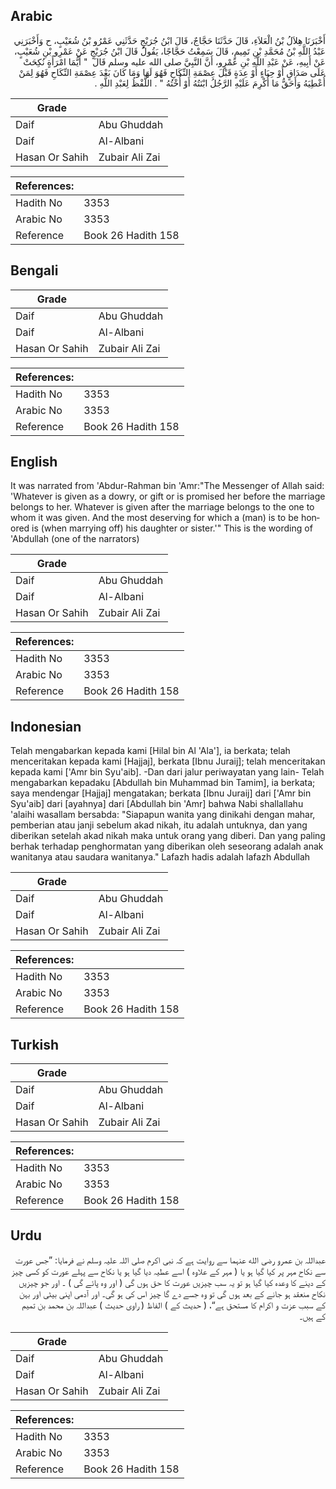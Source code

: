 ## Arabic


<div dir="rtl" lang="ar" style={{fontSize:'larger',backgroundColor:'#f8f9fa',padding:20}}>
أَخْبَرَنَا هِلاَلُ بْنُ الْعَلاَءِ، قَالَ حَدَّثَنَا حَجَّاجٌ، قَالَ ابْنُ جُرَيْجٍ حَدَّثَنِي عَمْرُو بْنُ شُعَيْبٍ، ح وَأَخْبَرَنِي عَبْدُ اللَّهِ بْنُ مُحَمَّدِ بْنِ تَمِيمٍ، قَالَ سَمِعْتُ حَجَّاجًا، يَقُولُ قَالَ ابْنُ جُرَيْجٍ عَنْ عَمْرِو بْنِ شُعَيْبٍ، عَنْ أَبِيهِ، عَنْ عَبْدِ اللَّهِ بْنِ عَمْرٍو، أَنَّ النَّبِيَّ صلى الله عليه وسلم قَالَ ‏ "‏ أَيُّمَا امْرَأَةٍ نُكِحَتْ عَلَى صَدَاقٍ أَوْ حِبَاءٍ أَوْ عِدَةٍ قَبْلَ عِصْمَةِ النِّكَاحِ فَهُوَ لَهَا وَمَا كَانَ بَعْدَ عِصْمَةِ النِّكَاحِ فَهُوَ لِمَنْ أُعْطِيَهُ وَأَحَقُّ مَا أُكْرِمَ عَلَيْهِ الرَّجُلُ ابْنَتُهُ أَوْ أُخْتُهُ ‏"‏ ‏.‏ اللَّفْظُ لِعَبْدِ اللَّهِ ‏.‏
</div>
<div style={{backgroundColor:'#f8f9fa',padding:20, marginBottom: 10}}><table> <thead> <tr> <th>Grade</th> <th></th> </tr> </thead> <tbody> <tr><td>Daif</td><td>Abu Ghuddah</td></tr><tr><td>Daif</td><td>Al-Albani</td></tr><tr><td>Hasan Or Sahih</td><td>Zubair Ali Zai</td></tr></tbody></table><table> <thead> <tr> <th>References:</th> <th></th> </tr> </thead> <tbody><tr><td>Hadith No</td><td>3353</td></tr><tr><td>Arabic No</td><td>3353</td></tr><tr><td>Reference</td><td>Book 26 Hadith 158</td></tr></tbody></table></div>

## Bengali


<div dir="ltr" lang="bn" style={{fontSize:'larger',backgroundColor:'#f8f9fa',padding:20}}>

</div>
<div style={{backgroundColor:'#f8f9fa',padding:20, marginBottom: 10}}><table> <thead> <tr> <th>Grade</th> <th></th> </tr> </thead> <tbody> <tr><td>Daif</td><td>Abu Ghuddah</td></tr><tr><td>Daif</td><td>Al-Albani</td></tr><tr><td>Hasan Or Sahih</td><td>Zubair Ali Zai</td></tr></tbody></table><table> <thead> <tr> <th>References:</th> <th></th> </tr> </thead> <tbody><tr><td>Hadith No</td><td>3353</td></tr><tr><td>Arabic No</td><td>3353</td></tr><tr><td>Reference</td><td>Book 26 Hadith 158</td></tr></tbody></table></div>

## English


<div dir="ltr" lang="en" style={{fontSize:'larger',backgroundColor:'#f8f9fa',padding:20}}>
It was narrated from 'Abdur-Rahman bin 'Amr:"The Messenger of Allah said: 'Whatever is given as a dowry, or gift or is promised her before the marriage belongs to her. Whatever is given after the marriage belongs to the one to whom it was given. And the most deserving for which a (man) is to be honored is (when marrying off) his daughter or sister.'" This is the wording of 'Abdullah (one of the narrators)
</div>
<div style={{backgroundColor:'#f8f9fa',padding:20, marginBottom: 10}}><table> <thead> <tr> <th>Grade</th> <th></th> </tr> </thead> <tbody> <tr><td>Daif</td><td>Abu Ghuddah</td></tr><tr><td>Daif</td><td>Al-Albani</td></tr><tr><td>Hasan Or Sahih</td><td>Zubair Ali Zai</td></tr></tbody></table><table> <thead> <tr> <th>References:</th> <th></th> </tr> </thead> <tbody><tr><td>Hadith No</td><td>3353</td></tr><tr><td>Arabic No</td><td>3353</td></tr><tr><td>Reference</td><td>Book 26 Hadith 158</td></tr></tbody></table></div>

## Indonesian


<div dir="ltr" lang="id" style={{fontSize:'larger',backgroundColor:'#f8f9fa',padding:20}}>
Telah mengabarkan kepada kami [Hilal bin Al 'Ala'], ia berkata; telah menceritakan kepada kami [Hajjaj], berkata [Ibnu Juraij]; telah menceritakan kepada kami ['Amr bin Syu'aib]. -Dan dari jalur periwayatan yang lain- Telah mengabarkan kepadaku [Abdullah bin Muhammad bin Tamim], ia berkata; saya mendengar [Hajjaj] mengatakan; berkata [Ibnu Juraij] dari ['Amr bin Syu'aib] dari [ayahnya] dari [Abdullah bin 'Amr] bahwa Nabi shallallahu 'alaihi wasallam bersabda: "Siapapun wanita yang dinikahi dengan mahar, pemberian atau janji sebelum akad nikah, itu adalah untuknya, dan yang diberikan setelah akad nikah maka untuk orang yang diberi. Dan yang paling berhak terhadap penghormatan yang diberikan oleh seseorang adalah anak wanitanya atau saudara wanitanya." Lafazh hadis adalah lafazh Abdullah
</div>
<div style={{backgroundColor:'#f8f9fa',padding:20, marginBottom: 10}}><table> <thead> <tr> <th>Grade</th> <th></th> </tr> </thead> <tbody> <tr><td>Daif</td><td>Abu Ghuddah</td></tr><tr><td>Daif</td><td>Al-Albani</td></tr><tr><td>Hasan Or Sahih</td><td>Zubair Ali Zai</td></tr></tbody></table><table> <thead> <tr> <th>References:</th> <th></th> </tr> </thead> <tbody><tr><td>Hadith No</td><td>3353</td></tr><tr><td>Arabic No</td><td>3353</td></tr><tr><td>Reference</td><td>Book 26 Hadith 158</td></tr></tbody></table></div>

## Turkish


<div dir="ltr" lang="tr" style={{fontSize:'larger',backgroundColor:'#f8f9fa',padding:20}}>

</div>
<div style={{backgroundColor:'#f8f9fa',padding:20, marginBottom: 10}}><table> <thead> <tr> <th>Grade</th> <th></th> </tr> </thead> <tbody> <tr><td>Daif</td><td>Abu Ghuddah</td></tr><tr><td>Daif</td><td>Al-Albani</td></tr><tr><td>Hasan Or Sahih</td><td>Zubair Ali Zai</td></tr></tbody></table><table> <thead> <tr> <th>References:</th> <th></th> </tr> </thead> <tbody><tr><td>Hadith No</td><td>3353</td></tr><tr><td>Arabic No</td><td>3353</td></tr><tr><td>Reference</td><td>Book 26 Hadith 158</td></tr></tbody></table></div>

## Urdu


<div dir="rtl" lang="ur" style={{fontSize:'larger',backgroundColor:'#f8f9fa',padding:20}}>
عبداللہ بن عمرو رضی الله عنہما سے روایت ہے کہ نبی اکرم صلی اللہ علیہ وسلم نے فرمایا: ”جس عورت سے نکاح مہر پر کیا گیا ہو یا ( مہر کے علاوہ ) اسے عطیہ دیا گیا ہو یا نکاح سے پہلے عورت کو کسی چیز کے دینے کا وعدہ کیا گیا ہو تو یہ سب چیزیں عورت کا حق ہوں گی ( اور وہ پائے گی ) ۔ اور جو چیزیں نکاح منعقد ہو جانے کے بعد ہوں گی تو وہ جسے دے گا چیز اس کی ہو گی۔ اور آدمی اپنی بیٹی اور بہن کے سبب عزت و اکرام کا مستحق ہے“، ( حدیث کے ) الفاظ ( راوی حدیث ) عبداللہ بن محمد بن تمیم کے ہیں۔
</div>
<div style={{backgroundColor:'#f8f9fa',padding:20, marginBottom: 10}}><table> <thead> <tr> <th>Grade</th> <th></th> </tr> </thead> <tbody> <tr><td>Daif</td><td>Abu Ghuddah</td></tr><tr><td>Daif</td><td>Al-Albani</td></tr><tr><td>Hasan Or Sahih</td><td>Zubair Ali Zai</td></tr></tbody></table><table> <thead> <tr> <th>References:</th> <th></th> </tr> </thead> <tbody><tr><td>Hadith No</td><td>3353</td></tr><tr><td>Arabic No</td><td>3353</td></tr><tr><td>Reference</td><td>Book 26 Hadith 158</td></tr></tbody></table></div>